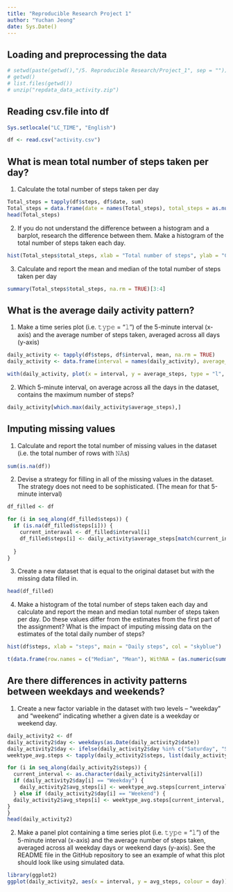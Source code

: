 ```yaml
---
title: "Reproducible Research Project 1"
author: "Yuchan Jeong"
date: Sys.Date()
---
```

## Loading and preprocessing the data
```r
# setwd(paste(getwd(),"/5. Reproducible Research/Project_1", sep = ""))
# getwd()
# list.files(getwd())
# unzip("repdata_data_activity.zip")
```
## Reading csv.file into df
```r
Sys.setlocale("LC_TIME", "English")
```
```r
df <- read.csv("activity.csv")
```


## What is mean total number of steps taken per day?

1. Calculate the total number of steps taken per day
```r
Total_steps = tapply(df$steps, df$date, sum)
Total_steps = data.frame(date = names(Total_steps), total_steps = as.numeric(Total_steps))
head(Total_steps)
```

2. If you do not understand the difference between a histogram and a barplot, research the difference between them. Make a histogram of the total number of steps taken each day. 
```r
hist(Total_steps$total_steps, xlab = "Total number of steps", ylab = "Count", main = "Total number of steps histogram", col = "lightblue", breaks = 30, xlim = c(0, 25000))
```

3. Calculate and report the mean and median of the total number of steps taken per day
```r
summary(Total_steps$total_steps, na.rm = TRUE)[3:4]
```

## What is the average daily activity pattern?
1. Make a time series plot (i.e. 𝚝𝚢𝚙𝚎 = "𝚕") of the 5-minute interval (x-axis) and the average number of steps taken, averaged across all days (y-axis)
```r
daily_activity <- tapply(df$steps, df$interval, mean, na.rm = TRUE)
daily_activity <- data.frame(interval = names(daily_activity), average_steps = as.numeric(daily_activity))

with(daily_activity, plot(x = interval, y = average_steps, type = "l", col = "skyblue", lwd = 2, xlab = "Interval", ylab = "Average steps per Day", main = "Average daily activity pattern"))
```

2. Which 5-minute interval, on average across all the days in the dataset, contains the maximum number of steps?
```r
daily_activity[which.max(daily_activity$average_steps),]
```

## Imputing missing values
1. Calculate and report the total number of missing values in the dataset (i.e. the total number of rows with 𝙽𝙰s)
```r
sum(is.na(df))
```

2. Devise a strategy for filling in all of the missing values in the dataset. The strategy does not need to be sophisticated. (The mean for that 5-minute interval)
```r
df_filled <- df

for (i in seq_along(df_filled$steps)) {
  if (is.na(df_filled$steps[i])) {
    current_interaval <- df_filled$interval[i]
    df_filled$steps[i] <- daily_activity$average_steps[match(current_interaval, daily_activity$interval)]
    
  }
}
```

3. Create a new dataset that is equal to the original dataset but with the missing data filled in.
```r
head(df_filled)
```

4. Make a histogram of the total number of steps taken each day and calculate and report the mean and median total number of steps taken per day. Do these values differ from the estimates from the first part of the assignment? What is the impact of imputing missing data on the estimates of the total daily number of steps?
```r
hist(df$steps, xlab = "steps", main = "Daily steps", col = "skyblue")
```

```r
t(data.frame(row.names = c("Median", "Mean"), WithNA = (as.numeric(summary(Total_steps$total_steps), na.rm = TRUE)[3:4]), WithoutNA = (as.numeric(summary(df$steps)[3:4]))))
```

## Are there differences in activity patterns between weekdays and weekends?
1. Create a new factor variable in the dataset with two levels – “weekday” and “weekend” indicating whether a given date is a weekday or weekend day.
```r
daily_activity2 <- df
daily_activity2$day <- weekdays(as.Date(daily_activity2$date))
daily_activity2$day <- ifelse(daily_activity2$day %in% c("Saturday", "Sunday"), "Weekend", "Weekday")
weektype_avg.steps <- tapply(daily_activity2$steps, list(daily_activity2$interval, daily_activity2$day), mean, na.rm = TRUE)

for (i in seq_along(daily_activity2$steps)) {
  current_interval <- as.character(daily_activity2$interval[i])
  if (daily_activity2$day[i] == "Weekday") {
    daily_activity2$avg_steps[i] <- weektype_avg.steps[current_interval, 1]
  } else if (daily_activity2$day[i] == "Weekend") {
  daily_activity2$avg_steps[i] <- weektype_avg.steps[current_interval, 2]
}
}
head(daily_activity2)
```

2. Make a panel plot containing a time series plot (i.e. 𝚝𝚢𝚙𝚎 = "𝚕") of the 5-minute interval (x-axis) and the average number of steps taken, averaged across all weekday days or weekend days (y-axis). See the README file in the GitHub repository to see an example of what this plot should look like using simulated data.
```r
library(ggplot2)
ggplot(daily_activity2, aes(x = interval, y = avg_steps, colour = day))+geom_line()+facet_wrap(.~day)+labs(x = "Interval", y = "Average steps per day")+labs(title = "Average steps per day by Weektype")
```
